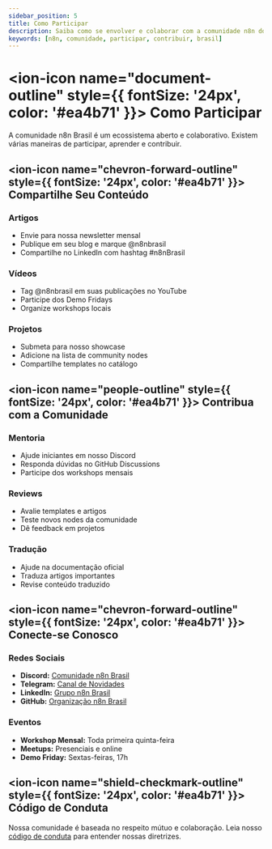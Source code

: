 ```yaml
---
sidebar_position: 5
title: Como Participar
description: Saiba como se envolver e colaborar com a comunidade n8n do Brasil.
keywords: [n8n, comunidade, participar, contribuir, brasil]
---
```


# <ion-icon name="document-outline" style={{ fontSize: '24px', color: '#ea4b71' }}></ion-icon> Como Participar

A comunidade n8n Brasil é um ecossistema aberto e colaborativo. Existem várias maneiras de participar, aprender e contribuir.

## <ion-icon name="chevron-forward-outline" style={{ fontSize: '24px', color: '#ea4b71' }}></ion-icon> Compartilhe Seu Conteúdo

### **Artigos**

- Envie para nossa newsletter mensal
- Publique em seu blog e marque @n8nbrasil
- Compartilhe no LinkedIn com hashtag #n8nBrasil

### **Vídeos**

- Tag @n8nbrasil em suas publicações no YouTube
- Participe dos Demo Fridays
- Organize workshops locais

### **Projetos**

- Submeta para nosso showcase
- Adicione na lista de community nodes
- Compartilhe templates no catálogo

## <ion-icon name="people-outline" style={{ fontSize: '24px', color: '#ea4b71' }}></ion-icon> Contribua com a Comunidade

### **Mentoria**

- Ajude iniciantes em nosso Discord
- Responda dúvidas no GitHub Discussions
- Participe dos workshops mensais

### **Reviews**

- Avalie templates e artigos
- Teste novos nodes da comunidade
- Dê feedback em projetos

### **Tradução**

- Ajude na documentação oficial
- Traduza artigos importantes
- Revise conteúdo traduzido

## <ion-icon name="chevron-forward-outline" style={{ fontSize: '24px', color: '#ea4b71' }}></ion-icon> Conecte-se Conosco

### **Redes Sociais**

- **Discord:** [Comunidade n8n Brasil](https://discord.gg/n8nbrasil)
- **Telegram:** [Canal de Novidades](https://t.me/n8nbrasil)
- **LinkedIn:** [Grupo n8n Brasil](https://linkedin.com/groups/n8nbrasil)
- **GitHub:** [Organização n8n Brasil](https://github.com/n8n-brasil)

### **Eventos**

- **Workshop Mensal:** Toda primeira quinta-feira
- **Meetups:** Presenciais e online
- **Demo Friday:** Sextas-feiras, 17h

## <ion-icon name="shield-checkmark-outline" style={{ fontSize: '24px', color: '#ea4b71' }}></ion-icon> Código de Conduta

Nossa comunidade é baseada no respeito mútuo e colaboração. Leia nosso [código de conduta](/contribuir/esta-documentacao/entendendo-o-projeto/codigo-conduta.mdx) para entender nossas diretrizes.
